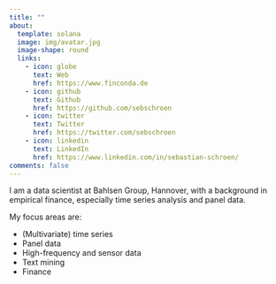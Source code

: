```yaml
---
title: ""
about:
  template: solana
  image: img/avatar.jpg
  image-shape: round
  links:
    - icon: globe
      text: Web
      href: https://www.finconda.de
    - icon: github
      text: Github
      href: https://github.com/sebschroen
    - icon: twitter
      text: Twitter
      href: https://twitter.com/sebschroen
    - icon: linkedin
      text: LinkedIn
      href: https://www.linkedin.com/in/sebastian-schroen/
comments: false
---
```




I am a data scientist at Bahlsen Group, Hannover, with a background in empirical finance, especially time series analysis and panel data.  


My focus areas are:

* (Multivariate) time series
* Panel data
* High-frequency and sensor data
* Text mining
* Finance







